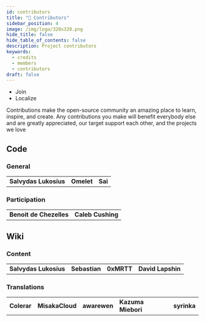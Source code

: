```yaml
---
id: contributors
title: "🥇 Contributors"
sidebar_position: 4
image: /img/logo/320x320.png
hide_title: false
hide_table_of_contents: false
description: Project contributors
keywords:
  - credits
  - members
  - contributors
draft: false
---
```



<ul>
  <li>
    <Link href='https://github.com/z-shell/community/issues/new?assignees=&labels=%F0%9F%91%A5+member&template=membership.yml&title=team%3A+'>
      Join
    </Link>
  </li>
  <li>
    <Link href='https://translate.zshell.dev'>Localize</Link>
  </li>
</ul>

Contributions make the open-source community an amazing place to learn, inspire, and create. Any contributions you make will benefit everybody else and are greatly appreciated, our target support each other, and the projects we love <Emoji symbol="💞" label="revolving-hearts"/>

## <Emoji symbol="🪄" label="magic-wand"/> Code

### General

<table style={{ width: "100%" }}>
  <tbody>
    <tr style={{border: "none" }}>
      <td style={{ textAlign: "center", border: "none" }}>
        <Link href='https://github.com/ss-o'>
          <Image
            style={{ maxWidth: 64, height: "auto", borderRadius: "50%" }}
            img='https://github.com/ss-o.png'
          />
          <br />
          <b>Salvydas Lukosius</b>
        </Link>
      </td>
      <td style={{ textAlign: "center", border: "none" }}>
        <Link href='https://github.com/OmeletWithoutEgg'>
          <Image
            style={{ maxWidth: 64, height: "auto", borderRadius: "50%" }}
            img='https://github.com/OmeletWithoutEgg.png'
          />
          <br />
          <b>Omelet</b>
        </Link>
      </td>
      <td style={{ textAlign: "center", border: "none" }}>
        <Link href='https://github.com/saizai'>
          <Image
            style={{ maxWidth: 64, height: "auto", borderRadius: "50%" }}
            img='https://github.com/saizai.png'
          />
          <br />
          <b>Sai</b>
        </Link>
      </td>
    </tr>
  </tbody>
</table>

### Participation

<table style={{ alignItems: "center", width: "100%" }}>
  <tbody>
    <tr style={{ border: "none" }}>
      <td style={{ textAlign: "center", border: "none" }}>
        <Link href='https://github.com/bew'>
          <Image
            style={{ maxWidth: 64, height: "auto", borderRadius: "50%" }}
            img='https://github.com/bew.png'
          />
          <br />
          <b>Benoit de Chezelles</b>
        </Link>
      </td>
      <td style={{ textAlign: "center", border: "none" }}>
        <Link href='https://github.com/xenoterracide'>
          <Image
            style={{ maxWidth: 64, height: "auto", borderRadius: "50%" }}
            img='https://github.com/xenoterracide.png'
          />
          <br />
          <b>Caleb Cushing</b>
        </Link>
      </td>
    </tr>
  </tbody>
</table>

## <Emoji symbol="📝" label="memo"/> Wiki

### Content

<table style={{ width: "100%" }}>
  <tbody>
    <tr style={{ border: "none" }}>
      <td style={{ textAlign: "center", border: "none" }}>
        <Link href='https://github.com/ss-o'>
          <Image
            style={{ maxWidth: 64, height: "auto", borderRadius: "50%" }}
            img='https://github.com/ss-o.png'
          />
          <br />
          <b>Salvydas Lukosius</b>
        </Link>
      </td>
      <td style={{ textAlign: "center", border: "none" }}>
        <Link href='https://github.com/meinzer1899'>
          <Image
            style={{ maxWidth: 64, height: "auto", borderRadius: "50%" }}
            img='https://github.com/meinzer1899.png'
          />
          <br />
          <b>Sebastian</b>
        </Link>
      </td>
      <td style={{ textAlign: "center", border: "none" }}>
        <Link href='https://github.com/0xMRTT'>
          <Image
            style={{ maxWidth: 64, height: "auto", borderRadius: "50%" }}
            img='https://github.com/0xMRTT.png'
          />
          <br />
          <b>0xMRTT</b>
        </Link>
      </td>
      <td style={{ textAlign: "center", border: "none" }}>
        <Link href='https://github.com/daudix-UFO'>
          <Image
            style={{ maxWidth: 64, height: "auto", borderRadius: "50%" }}
            img='https://github.com/daudix-UFO.png'
          />
          <br />
          <b>David Lapshin</b>
        </Link>
      </td>
    </tr>
  </tbody>
</table>

### Translations

<table style={{ alignItems: "center", width: "100%" }}>
  <tbody>
    <tr style={{ border: "none" }}>
      <td style={{ textAlign: "center", border: "none" }}>
        <Link href='https://github.com/colerar'>
          <Image
            style={{ maxWidth: 64, height: "auto", borderRadius: "50%" }}
            img='https://github.com/colerar.png'
          />
          <br />
          <b>Colerar</b>
        </Link>
      </td>
      <td style={{ textAlign: "center", border: "none" }}>
        <Link href='https://github.com/gzzchh'>
          <Image
            style={{ maxWidth: 64, height: "auto", borderRadius: "50%" }}
            img='https://github.com/gzzchh.png'
          />
          <br />
          <b>MisakaCloud</b>
        </Link>
      </td>
      <td style={{ textAlign: "center", border: "none" }}>
        <Link href='https://github.com/awarewen'>
          <Image
            style={{ maxWidth: 64, height: "auto", borderRadius: "50%" }}
            img='https://github.com/awarewen.png'
          />
          <br />
          <b>awarewen</b>
        </Link>
      </td>
      <td style={{ textAlign: "center", border: "none" }}>
        <Link href='https://github.com/borley1211'>
          <Image
            style={{ maxWidth: 64, height: "auto", borderRadius: "50%" }}
            img='https://github.com/borley1211.png'
          />
          <br />
          <b>Kazuma Miebori</b>
        </Link>
      </td>
      <td style={{ textAlign: "center", border: "none" }}>
        <Link href='https://github.com/syrinka'>
          <Image
            style={{ maxWidth: 64, height: "auto", borderRadius: "50%" }}
            img='https://github.com/syrinka.png'
          />
          <br />
          <b>syrinka</b>
        </Link>
      </td>
    </tr>
  </tbody>
</table>
